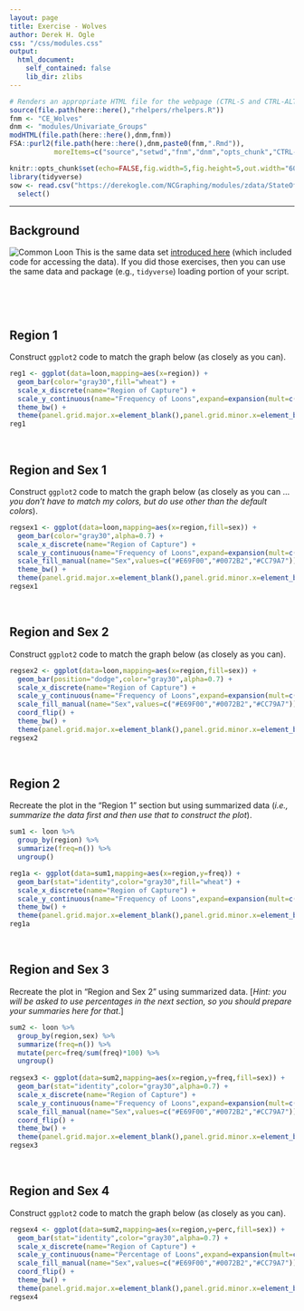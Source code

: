 ```yaml
---
layout: page
title: Exercise - Wolves
author: Derek H. Ogle
css: "/css/modules.css"
output:
  html_document:
    self_contained: false
    lib_dir: zlibs
---
```


```r
# Renders an appropriate HTML file for the webpage (CTRL-S and CTRL-ALT-C)
source(file.path(here::here(),"rhelpers/rhelpers.R"))
fnm <- "CE_Wolves"
dnm <- "modules/Univariate_Groups"
modHTML(file.path(here::here(),dnm,fnm))
FSA::purl2(file.path(here::here(),dnm,paste0(fnm,".Rmd")),
           moreItems=c("source","setwd","fnm","dnm","opts_chunk","CTRL-S"))
```
```r
knitr::opts_chunk$set(echo=FALSE,fig.width=5,fig.height=5,out.width="60%")
library(tidyverse)
sow <- read.csv("https://derekogle.com/NCGraphing/modules/zdata/StateOfWolf.csv") %>%
  select()
```

----

## Background
<img src="../zimgs/loon.jpg" alt="Common Loon" class="img-right">
This is the same data set [introduced here](../Intro/CE_Loons.html) (which included code for accessing the data). If you did those exercises, then you can use the same data and package (e.g., `tidyverse`) loading portion of your script.

&nbsp;

&nbsp;


## Region 1
Construct `ggplot2` code to match the graph below (as closely as you can).

```r
reg1 <- ggplot(data=loon,mapping=aes(x=region)) +
  geom_bar(color="gray30",fill="wheat") +
  scale_x_discrete(name="Region of Capture") +
  scale_y_continuous(name="Frequency of Loons",expand=expansion(mult=c(0,0.05))) +
  theme_bw() +  
  theme(panel.grid.major.x=element_blank(),panel.grid.minor.x=element_blank())
reg1
```

&nbsp;

## Region and Sex 1
Construct `ggplot2` code to match the graph below (as closely as you can ... *you don't have to match my colors, but do use other than the default colors*).

```r
regsex1 <- ggplot(data=loon,mapping=aes(x=region,fill=sex)) +
  geom_bar(color="gray30",alpha=0.7) +
  scale_x_discrete(name="Region of Capture") +
  scale_y_continuous(name="Frequency of Loons",expand=expansion(mult=c(0,0.05))) +
  scale_fill_manual(name="Sex",values=c("#E69F00","#0072B2","#CC79A7")) +
  theme_bw() +  
  theme(panel.grid.major.x=element_blank(),panel.grid.minor.x=element_blank())
regsex1
```

&nbsp;

## Region and Sex 2
Construct `ggplot2` code to match the graph below (as closely as you can).

```r
regsex2 <- ggplot(data=loon,mapping=aes(x=region,fill=sex)) +
  geom_bar(position="dodge",color="gray30",alpha=0.7) +
  scale_x_discrete(name="Region of Capture") +
  scale_y_continuous(name="Frequency of Loons",expand=expansion(mult=c(0,0.05))) +
  scale_fill_manual(name="Sex",values=c("#E69F00","#0072B2","#CC79A7")) +
  coord_flip() +
  theme_bw() +
  theme(panel.grid.major.x=element_blank(),panel.grid.minor.x=element_blank())
regsex2
```

&nbsp;

## Region 2
Recreate the plot in the "Region 1" section but using summarized data (*i.e., summarize the data first and then use that to construct the plot*).

```r
sum1 <- loon %>%
  group_by(region) %>%
  summarize(freq=n()) %>%
  ungroup()

reg1a <- ggplot(data=sum1,mapping=aes(x=region,y=freq)) +
  geom_bar(stat="identity",color="gray30",fill="wheat") +
  scale_x_discrete(name="Region of Capture") +
  scale_y_continuous(name="Frequency of Loons",expand=expansion(mult=c(0,0.05))) +
  theme_bw() +  
  theme(panel.grid.major.x=element_blank(),panel.grid.minor.x=element_blank())
reg1a
```

&nbsp;

## Region and Sex 3
Recreate the plot in "Region and Sex 2" using summarized data. [*Hint: you will be asked to use percentages in the next section, so you should prepare your summaries here for that*.]

```r
sum2 <- loon %>%
  group_by(region,sex) %>%
  summarize(freq=n()) %>%
  mutate(perc=freq/sum(freq)*100) %>%
  ungroup()
  
regsex3 <- ggplot(data=sum2,mapping=aes(x=region,y=freq,fill=sex)) +
  geom_bar(stat="identity",color="gray30",alpha=0.7) +
  scale_x_discrete(name="Region of Capture") +
  scale_y_continuous(name="Frequency of Loons",expand=expansion(mult=c(0,0.05))) +
  scale_fill_manual(name="Sex",values=c("#E69F00","#0072B2","#CC79A7")) +
  coord_flip() +
  theme_bw() +  
  theme(panel.grid.major.x=element_blank(),panel.grid.minor.x=element_blank())
regsex3
```

&nbsp;

## Region and Sex 4
Construct `ggplot2` code to match the graph below (as closely as you can).

```r
regsex4 <- ggplot(data=sum2,mapping=aes(x=region,y=perc,fill=sex)) +
  geom_bar(stat="identity",color="gray30",alpha=0.7) +
  scale_x_discrete(name="Region of Capture") +
  scale_y_continuous(name="Percentage of Loons",expand=expansion(mult=c(0,0.05))) +
  scale_fill_manual(name="Sex",values=c("#E69F00","#0072B2","#CC79A7")) +
  coord_flip() +
  theme_bw() +  
  theme(panel.grid.major.x=element_blank(),panel.grid.minor.x=element_blank())
regsex4
```
